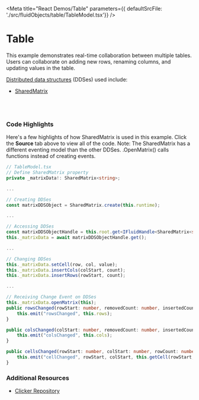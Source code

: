 
<Meta title="React Demos/Table" parameters={{ defaultSrcFile: './src/fluidObjects/table/TableModel.tsx'}} />

# Table

This example demonstrates real-time collaboration between multiple tables. Users can collaborate on adding new rows, 
renaming columns, and updating values in the table.

<a href="https://fluidframework.com/docs/concepts/dds/" target="_blank">Distributed data structures</a> (DDSes) used include:

* <a href="https://fluidframework.com/apis/matrix/sharedmatrix/" target="_blank">SharedMatrix</a>

<Canvas>
  <Story name="Local Server">
    <FluidLoader factory={TableContainerFactory} title={"Table"}></FluidLoader>
  </Story>
  <Story name="Fluid Relay Service">
    <FluidLoader factory={TableContainerFactory} title={"Table"} mode={"frs"}></FluidLoader>
  </Story>
</Canvas>

<br /><br />

### Code Highlights

Here's a few highlights of how SharedMatrix is used in this example. Click the **Source** tab above to view all of the code.
Note: The SharedMatrix has a different eventing model than the other DDSes. .OpenMatrix() calls functions instead of creating events.
```typescript
// TableModel.tsx
// Define SharedMatrix property
private _matrixData!: SharedMatrix<string>;

...

// Creating DDSes
const matrixDDSObject = SharedMatrix.create(this.runtime);

...

// Accessing DDSes
const matrixDDSObjectHandle = this.root.get<IFluidHandle<SharedMatrix<string>>>(matrixDataStoreKey);
this._matrixData = await matrixDDSObjectHandle.get();

...

// Changing DDSes
this._matrixData.setCell(row, col, value);
this._matrixData.insertCols(colStart, count);
this._matrixData.insertRows(rowStart, count);

...

// Receiving Change Event on DDSes 
this._matrixData.openMatrix(this);
public rowsChanged(rowStart: number, removedCount: number, insertedCount: number, producer: IMatrixProducer<string>) {
    this.emit("rowsChanged", this.rows);
}

public colsChanged(colStart: number, removedCount: number, insertedCount: number, producer: IMatrixProducer<string>) {
    this.emit("colsChanged", this.cols);
}

public cellsChanged(rowStart: number, colStart: number, rowCount: number, colCount: number, producer: IMatrixProducer<string>) {
    this.emit("cellChanged", rowStart, colStart, this.getCell(rowStart, colStart));
}

```

### Additional Resources

* <a href="https://github.com/microsoft/FluidFramework/tree/main/examples/data-objects/clicker" target="_blank">Clicker Repository</a>
